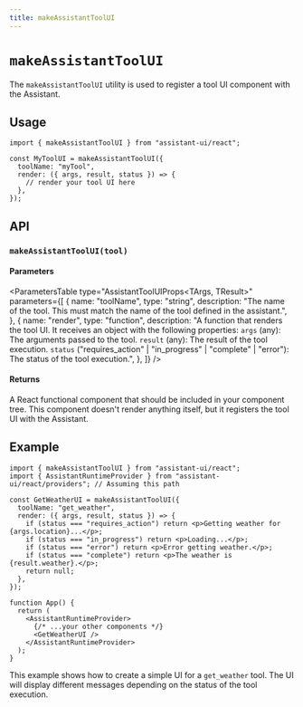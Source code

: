 ```yaml
---
title: makeAssistantToolUI
---
```



# `makeAssistantToolUI`

The `makeAssistantToolUI` utility is used to register a tool UI component with the Assistant.

## Usage

```tsx
import { makeAssistantToolUI } from "assistant-ui/react";

const MyToolUI = makeAssistantToolUI({
  toolName: "myTool",
  render: ({ args, result, status }) => {
    // render your tool UI here
  },
});
```

## API

### `makeAssistantToolUI(tool)`

#### Parameters

<ParametersTable
  type="AssistantToolUIProps<TArgs, TResult>"
  parameters={[
    {
      name: "toolName",
      type: "string",
      description: "The name of the tool. This must match the name of the tool defined in the assistant.",
    },
    {
      name: "render",
      type: "function",
      description: "A function that renders the tool UI. It receives an object with the following properties: `args` (any): The arguments passed to the tool. `result` (any): The result of the tool execution. `status` (\"requires_action\" | \"in_progress\" | \"complete\" | \"error\"): The status of the tool execution.",
    },
  ]}
/>

#### Returns

A React functional component that should be included in your component tree. This component doesn't render anything itself, but it registers the tool UI with the Assistant.

## Example

```tsx
import { makeAssistantToolUI } from "assistant-ui/react";
import { AssistantRuntimeProvider } from "assistant-ui/react/providers"; // Assuming this path

const GetWeatherUI = makeAssistantToolUI({
  toolName: "get_weather",
  render: ({ args, result, status }) => {
    if (status === "requires_action") return <p>Getting weather for {args.location}...</p>;
    if (status === "in_progress") return <p>Loading...</p>;
    if (status === "error") return <p>Error getting weather.</p>;
    if (status === "complete") return <p>The weather is {result.weather}.</p>;
    return null;
  },
});

function App() {
  return (
    <AssistantRuntimeProvider>
      {/* ...your other components */}
      <GetWeatherUI />
    </AssistantRuntimeProvider>
  );
}
```
This example shows how to create a simple UI for a `get_weather` tool. The UI will display different messages depending on the status of the tool execution.
